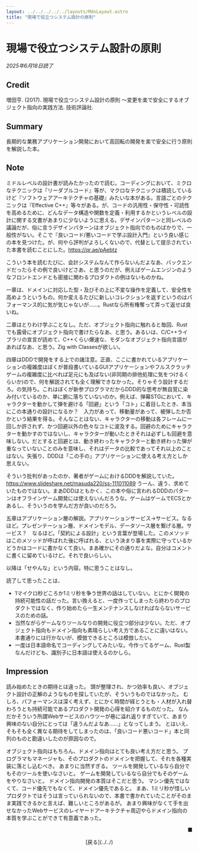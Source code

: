 ```yaml
---
layout: ../../../../../layouts/MdxLayout.astro
title: "現場で役立つシステム設計の原則"
---
```


# 現場で役立つシステム設計の原則

_2025年6月18日読了_

## Credit

増田亨. (2017). 現場で役立つシステム設計の原則 〜変更を楽で安全にするオブジェクト指向の実践方法. 技術評論社.

## Summary

長期的な業務アプリケーション開発において高回転の開発を楽で安全に行う原則を解説した本。

## Note

ミドルレベルの設計書が読みたかったので読む。コーディングにおいて、ミクロなテクニックは『リーダブルコード』等が、マクロなテクニックは積読しているけど『ソフトウェアアーキテクチャの基礎』みたいな本がある。言語ごとのテクニックは『Effective C++』等々がある。が、コードの汎用性・保守性・可読性を高めるために、どんなデータ構造や関数を定義・利用するかというレベルの設計に関する文書があまりに少ないように思える。デザインパターンと同レベルの議論だが、俗に言うデザインパターンはオブジェクト指向でのものばかりで、一般性がない。そこで『良いコード/悪いコードで学ぶ設計入門』という良い感じの本を見つけた。が、何やら評判がよろしくないので、代替として提示されていた本書を読むことにした。<a href="https://qr.ae/pAebtz">https://qr.ae/pAebtz</a>

こういう本を読むたびに、会計システムなんて作らないんだよなあ、バックエンドだったらその例で良いけどさあ、と思うのだが、例えばゲームエンジンのようなフロントエンドとも密接に関わるプロダクトの例はないものかね。

一章は、ドメインに対応した型・及びその上に不変な操作を定義して、安全性を高めようというもの。何か変えるたびに新しいコレクションを返すというのはパフォーマンス的に気が気じゃないが……。Rustなら所有権奪って弄って返せば良いね。

二章はとりわけ学ぶことなし。ただ、オブジェクト指向に触れると毎回、Rustでも露骨にオブジェクト指向で書けたらなあ、と思う。あるいは、C/C++ライブラリの宣言が読めて、C++くらい爆速な、モダンなオブジェクト指向言語があればなあ、と思う。Zig with Classesが欲しい。

四章はDDDで開発をする上での諸注意。正直、ここに書かれているアプリケーションの複雑度はぼくが普段書いているGUIアプリケーションやフルスクラッチゲームの複雑度に比べれば足元にも及ばない(非同期の排他処理に気をつけるくらいか)ので、何を解説されても全く理解できなかった。そりゃそう設計するだろ。の気持ち。これはぼくが新参プログラマだからDDD的な思考が無自覚に染み付いているのか、単に腑に落ちていないのか。例えば、弾幕STGにおいて、キャラクターを動かして弾を避ける「回避」という「コト」に着目したとき、本当にこの本通りの設計になるか？　入力があって、移動量があって、被弾したか否かという結果を得る。そんなことはない、キャラクターの移動は各フレームに一回しか許されず、かつ回避以外の色々なコトに波及する。回避のためにキャラクターを動かすのではないし、キャラクターが動いたときそれは必ずしも回避を意味しない。だとすると回避とは、動き終わったキャラクターと動き終わった弾が重なっていないことのみを意味し、それはデータの比較であってそれ以上のことはない。矢張り、DDDは「この手の」アプリケーションに使える考え方としか思えない。

そういう批判があったのか、著者がゲームにおけるDDDを解説していた。<a href="https://www.slideshare.net/masuda220/ss-111011089">https://www.slideshare.net/masuda220/ss-111011089</a> うーん、違う、求めていたものではない。まあDDDはともかく、この本や俗に言われるDDDのパターンはオフラインゲーム開発には使えないんだろうな。ゲームはゲームでECSとかあるし、そういうのを学んだ方が良いのだろう。

五章はアプリケーション層の解説。アプリケーションサービス→サービス。なるほど。プレゼンテーション層、ドメインモデル、データソース層を繋げる層。サービス？　なるほど。「契約による設計」という言葉が登場した。このメソッドはこのメソッドが呼ばれた後に呼ばれる、という決まり事を実際に守っているかどうかはコードに書かなくて良い。まあ確かにその通りだよな。自分はコメントに書くに留めているけど。それで良いらしい。

以降は「せやんな」という内容。特に思うことはなし。

読了して思ったことは、

- 1マイクロ秒どころか1ミリ秒を争う世界の話はしていない。とにかく開発の持続可能性の話だった。言い換えると、一度作ってしまったら終わりのプロダクトではなく、作り始めたら一生メンテナンスしなければならないサービスのための話。
- 当然ながらゲームなりツールなりの開発に役立つ部分は少ない。ただ、オブジェクト指向もドメイン指向も素晴らしい考え方であることに違いはない。本書通りには行かないが、模倣できるところは模倣したい。
- 一度は日本語命名でコーディングしてみたいな。今作ってるゲーム、Rust製なんだけども、識別子に日本語は使えるのかしら。

## Impression

読み始めたときの期待とは違った。
頭が整理され、かつ効率も良い、オブジェクト設計の正解のようなものを探していたが、そういうものではなかった。
むしろ、パフォーマンスは深く考えず、とにかく時間が経とうとも・人材が入れ替わろうとも持続可能であるプロダクト開発の心得を紹介するものだった。
なんだかそういう所謂Webサービスのハウツーが巷に溢れ返りすぎていて、あまり興味のない自分にとっては「違うんだよなあ……」となってしまう。
とはいえ、そもそも全く異なる期待をしてしまったのは、「良いコード悪いコード」本と同列のものと勘違いしたのが原因なので。

オブジェクト指向はもちろん、ドメイン指向はとても良い考え方だと思う。
プログラマもマネージャも、そのプロダクトのドメインを把握して、それを各種実装に落とし込むべき。
あまりに当然すぎる。
ツールを開発しているなら自分でもそのツールを使いなさいと。
ゲームを開発しているなら自分でもそのゲームをやりなさいと。
ドメイン指向開発の本質はそこだと思う。
マシン優先ではなくて、コード優先でもなくて、ドメイン優先であると。
まあ、1ミリ秒が惜しいプロダクトではそうは言っていられないので、本書で書かれていたことがそのまま実践できるかと言えば、難しいところがあるが。
あまり興味がなくて手を出せなかったWebサービスのレイヤードアーキテクチャ周辺やらドメイン指向の本質を学ぶことができて有意義であった。

<p style="text-align: right">■</p>

<div style="text-align: center">
    [戻る](../../)
</div>
